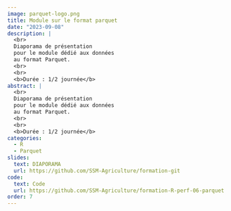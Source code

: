 ```yaml
---
image: parquet-logo.png
title: Module sur le format parquet
date: "2023-09-08"
description: |
  <br>
  Diaporama de présentation
  pour le module dédié aux données
  au format Parquet. 
  <br>
  <br>
  <b>Durée : 1/2 journée</b> 
abstract: |
  <br>
  Diaporama de présentation
  pour le module dédié aux données
  au format Parquet. 
  <br>
  <br>
  <b>Durée : 1/2 journée</b> 
categories:
  - R
  - Parquet
slides:
  text: DIAPORAMA
  url: https://github.com/SSM-Agriculture/formation-git
code:
  text: Code 
  url: https://github.com/SSM-Agriculture/formation-R-perf-06-parquet
order: 7
---
```

